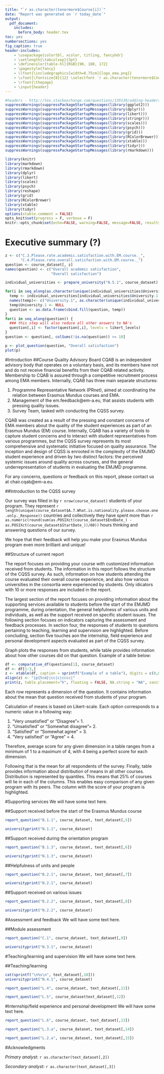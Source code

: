 ```yaml
---
title: "`r as.character(tenormore$Course[i])`"
date: "Report was generated on `r today_date`"
output: 
  pdf_document:
    includes:
      before_body: header.tex
toc: yes
numbersections: yes
fig_caption: true
header-includes:
    - \usepackage{colortbl, xcolor, titling, fancyhdr}
    - \setlength{\tabcolsep}{3pt}
    - \definecolor{table-hl}{RGB}{90, 180, 172}
    - \pagestyle{fancy}
    - \lfoot{\includegraphics[width=0.75cm]{logo_ema.png}}
    - \cfoot{\fontsize{8}{12} \selectfont `r as.character(tenormore$Course[i])`}
    - \rfoot{\thepage}  
    - \input{header}
---
```


```r
#headers - http://tex.stackexchange.com/questions/139139/adding-headers-and-footers-using-pandoc
suppressWarnings(suppressPackageStartupMessages(library(ggplot2)))
suppressWarnings(suppressPackageStartupMessages(library(dplyr)))
suppressWarnings(suppressPackageStartupMessages(library(likert)))
suppressWarnings(suppressPackageStartupMessages(library(stringr)))
suppressWarnings(suppressPackageStartupMessages(library(scales)))
suppressWarnings(suppressPackageStartupMessages(library(psych)))
suppressWarnings(suppressPackageStartupMessages(library(grid)))
suppressWarnings(suppressPackageStartupMessages(library(RColorBrewer)))
suppressWarnings(suppressPackageStartupMessages(library(xtable)))
suppressWarnings(suppressPackageStartupMessages(library(tidyr)))
suppressWarnings(suppressPackageStartupMessages(library(rmarkdown)))

library(knitr)
library(markdown)
library(rmarkdown)
library(dplyr)
library(likert)
library(scales)
library(psych)
library(reshape)
library(grid)
library(RColorBrewer)
library(xtable)
library(tidyr)
options(xtable.comment = FALSE)
opts_knit$set(progress = F, verbose = F)
knitr::opts_chunk$set(echo=FALSE, warning=FALSE, message=FALSE, results = 'asis')
```

\pagebreak

# Executive summary (?)

```r
z <- c("C.3.Please.rate.academic.satisfaction.with.EM.course._", 
       "C.4.Please.rate.overall.satisfaction.with.EM.course._")
question <- course_dataset[, z]
names(question) <- c("Overall academic satisfaction", 
                     "Overall satisfaction")

individual_universities <- prepare_university("N.5.1", course_dataset)

for(i in seq_along(as.character(unique(individual_universities$University.1)))) {
  temp <- individual_universities[individual_universities$University.1 == as.character(unique(individual_universities$University.1))[i],]
  names(temp)<- c("University.1", as.character(unique(individual_universities$University.1))[i])
  temp$University.1 <- NULL
  question <- as.data.frame(cbind.fill(question, temp))
}
for(i in seq_along(question)) {
  ### this step will also reduce all other answers to NA's
  question[,i] <- factor(question[,i], levels = likert_levels)
}
question <- question[, colSums(!is.na(question)) >= 10]
```
```r
p <- plot_question(question, "Overall satisfaction")
plot(p)
```


#Introduction
##Course Quality Advisory Board
CQAB is an independent advisory body that operates on a voluntary basis, and its members have not and do not receive financial benefits from their CQAB related activity. Membership to CQAB is assured through a competitive recruitment process among EMA members. Internally, CQAB has three main separate structures: 

  1. Programme Representative Network (PRnet), aimed at coordinating the relation between Erasmus Mundus courses and EMA.
  2. Management of the em.feedback@em-a.eu, that assists students with pressing quality issues. 
  3. Survey Team, tasked with conducting the CQSS survey. 
  
CQAB was created as a result of the pressing and constant concerns of EMA members about the quality of the student experiences as part of an Erasmus Mundus (EM) course. Internally, CQAB has a variety of tools to capture student concerns and to interact with student representatives from various programmes, but the CQSS survey represents its most comprehensive and systematic initiative focused on quality assurance. The inception and design of CQSS is enrooted in the complexity of the EMJMD student experience and driven by two distinct factors: the perceived systemic issues around quality across courses, and the general underrepresentation of students in evaluating the EMJMD programme. 

For any concerns, questions or feedback on this report, please contact us at chair.cqab@em-a.eu.

##Introduction to the CQSS survey

Our survey was filled in by `r nrow(course_dataset)` students of your program. They represent `r length(unique(course_dataset$A.7.What.is.nationality.please.choose.one.only._Response))` countries and collectively they have spent more than `r as.numeric(round(sum(as.POSIXct(course_dataset$EndDate_) - as.POSIXct(course_dataset$StartDate_))/60))` hours thinking and answering questions of our survey.

We hope that their feedback will help you make your Erasmus Mundus program even more brilliant and unique! 

##Structure of current report

The report focuses on providing your course with customized information received from students. The information in this report follows the structure of the CQSS survey. As such, information on how students attending the course evaluated their overall course experience, and also how various universities in the consortia were experienced by students. Only idicators with 10 or more responses are included in the report. 

The largest section of the report focuses on providing information about the supporting services available to students before the start of the EMJMD programme, during orientation, the general helpfulness of various units and individuals, as well as the support received on specific student issues. The following section focuses on indicators capturing the assessment and feedback processes. In section four, the responses of students to questions pertaining to teaching, learning and supervision are highlighted. Before concluding, section five touches aon the internship, field experience and personal development aspects evaluated as part of the CQSS survey.

Graph plots the responses from students, while table provides information about how other courses did on that question. Example of a table below:

```r
df <- comparative_df(questions[1], course_dataset)
df <- df[1:3,]
z <- xtable(df, caption = sprintf("Example of a table"), digits = c(0,0,2,2,2,2,2,2), type = "html")
align(z) <- "|p{5cm}|cc|c|cccc|"
print(z, table.placement="h", floating = FALSE, NA.string = "NA", sanitize.text.function = function(x) x)
```

Each row represents a dimension of the question. It contains information about the mean that question received from students of your program. 

Calculation of means is based on Likert-scale. Each option corresponds to a numeric value in a following way:

  1. "Very unsatisfied" or "Disagree"= 1.
  2. "Unsatisfied" or "Somewhat disagree"= 2.
  3. "Satisfied" or "Somewhat agree" = 3.
  4. "Very satisfied" or "Agree" = 4.

Therefore, average score for any given dimension in a table ranges from a minimum of 1 to a maximum of 4, with 4 being a perfect score for each dimension.

Following that is the mean for all respondents of the survey. Finally, table provides information about distribution of means in all other courses. Distribution is represented by quantiles. This means that 25% of courses will lie in each of the columns. This enables easy comparison of any given program with its peers. The column with the score of your program is highlighted.

\pagebreak

#Supporting services
We will have some text here.

##Support received before the start of the Erasmus Mundus course

```r
report_question("B.1.1", course_dataset, text_dataset[,5])
```
```r
universityprint("N.1.1", course_dataset)
```

##Support received during the orientation program

```r
report_question("B.1.3", course_dataset, text_dataset[,6])
```
```r
universityprint("N.1.3", course_dataset)
```

##Helpfulness of units and people

```r
report_question("B.2.1", course_dataset, text_dataset[,7])
```
```r
universityprint("N.2.1", course_dataset)
```

##Support received on various issues

```r
report_question("B.2.2", course_dataset, text_dataset[,8])
```
```r
universityprint("N.2.2", course_dataset)
```

\pagebreak

#Assessment and feedback
We will have some text here.

##Module assessment

```r
report_question("C.1", course_dataset, text_dataset[,9])
```

```r
universityprint("N.3.1", course_dataset)
```

\pagebreak

#Teaching/learning and supervision
We will have some text here.


##Teaching/learning

```r
cat(sprintf("\n%s\n", text_dataset[,10]))
universityprint("N.4.1", course_dataset)
```
```r
report_question("L.4", course_dataset, text_dataset[,11])
```
```r
report_question("L.5", course_datasettext_dataset[,12])
```

\pagebreak

#Internship/field experience and personal development
We will have some text here.

```r
report_question("L.6", course_dataset, text_dataset[,13])
```
```r
report_question("L.3.a", course_dataset, text_dataset[,14])
```
```r
report_question("L.2.a", course_dataset, text_dataset[,15])
```

\pagebreak

#Acknowledgments

*Primary analyst*: `r as.character(text_dataset[,2])`

*Secondary analyst*: `r as.character(text_dataset[,3])`
